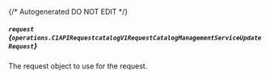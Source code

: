 {/* Autogenerated DO NOT EDIT  */}

##### `request` *{`operations.C1APIRequestcatalogV1RequestCatalogManagementServiceUpdateRequest`}*
The request object to use for the request.

<Collapsible openLabel={Labels.showProperties} closeLabel={Labels.hideProperties}>
  <C1APIRequestcatalogV1RequestCatalogManagementServiceUpdateRequest />
</Collapsible>

